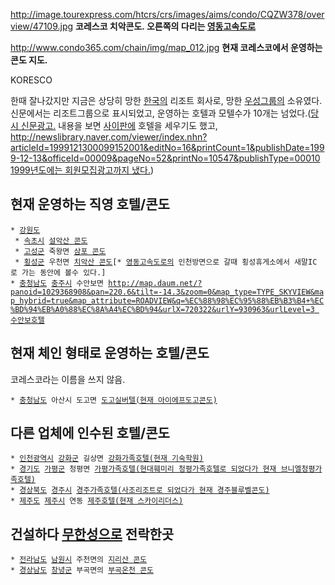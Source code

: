 http://image.tourexpress.com/htcrs/crs/images/aims/condo/CQZW378/overview/47109.jpg
'''코레스코 치악콘도. 오른쪽의 다리는 [[영동고속도로]]'''

http://www.condo365.com/chain/img/map_012.jpg
'''현재 코레스코에서 운영하는 콘도 지도.'''

KORESCO

한때 잘나갔지만 지금은 상당히 망한 [[한국]]의 리조트 회사로, 망한 [[우성그룹]]의 소유였다. 신문에서는 리조트그룹으로 표시되었고, 운영하는 호텔과 모텔수가 10개는 넘었다.([http://newslibrary.naver.com/viewer/index.nhn?articleId=1993122300209108006&editNo=40&printCount=1&publishDate=1993-12-23&officeId=00020&pageNo=8&printNo=22380&publishType=00010 당시 신문광고.] 내용을 보면 [[사이판]]에 호텔을 세우기도 했고, [[http://newslibrary.naver.com/viewer/index.nhn?articleId=1999121300099152001&editNo=16&printCount=1&publishDate=1999-12-13&officeId=00009&pageNo=52&printNo=10547&publishType=00010 1999년도에는 회원모집광고까지 냈다.]])

== 현재 운영하는 직영 호텔/콘도 ==
 * [[강원도]]
  * [[속초시]] [http://map.naver.com/?menu=location&mapMode=0&lat=38.1962778&lng=128.5373528&dlevel=12&searchCoord=128.5315358%3B38.31618&query=7IaN7LSI7IucIOy9lOugiOyKpOy9lA%3D%3D&mpx=01820320%3A38.31618%2C128.5315358%3AZ14%3A0.0007093%2C0.0003955&tab=1&vrpanotype=3&vrpanoid=OiUgauQxbxLatxoloQgQDw%3D%3D&vrpanopan=49.49&vrpanotilt=9.25&vrpanofov=120&vrpanolat=38.1962778&vrpanolng=128.5373531&street=on&vrpanosky=on&vrpanopoi=off&rpanel=n-f&enc=b64 설악산 콘도]
  * [[고성군]] 죽왕면 [http://map.naver.com/?menu=location&mapMode=0&lat=38.31618&lng=128.5315358&dlevel=14&searchCoord=128.097466%3B37.4379329&query=6rOg7ISx6rWwIOy9lOugiOyKpOy9lA%3D%3D&mpx=01730310%3A37.4379329%2C128.097466%3AZ13%3A0.0094663%2C0.0036533&tab=1&vrpanotype=3&vrpanoid=IqqOD1lfd5OHSGUgi1n6xw%3D%3D&vrpanopan=-39.22&vrpanotilt=7.79&vrpanofov=120&vrpanolat=38.3161798&vrpanolng=128.5315359&street=on&vrpanosky=on&vrpanopoi=off&rpanel=n-f&enc=b64 삼포 콘도]
  * [[횡성군]] 우천면 [http://map.naver.com/?menu=location&mapMode=0&lat=37.4379329&lng=128.0974649&dlevel=13&type=SITE_1&tab=1&__fromRestorer=true&query=7Zqh7ISx6rWwIOy9lOugiOyKpOy9lA%3D%3D&searchCoord=&mpx=37.6524242%2C127.3086875%3AZ11%3A0.0289904%2C0.0143745&vrpanotype=3&vrpanoid=c3rdD1Vr9FSn5YHU9%2BJxDg%3D%3D&vrpanopan=-77.66&vrpanotilt=-0.95&vrpanofov=120&vrpanolat=37.4379328&vrpanolng=128.0974649&street=on&vrpanosky=on&vrpanopoi=off&rpanel=n-f&enc=b64 치악산 콘도][* [[영동고속도로]]의 인천방면으로 갈때 횡성휴게소에서 새말IC로 가는 동안에 볼수 있다.]
 * [[충청남도]] [[충주시]] 수안보면 [[http://map.daum.net/?panoid=1029368908&pan=220.6&tilt=-14.3&zoom=0&map_type=TYPE_SKYVIEW&map_hybrid=true&map_attribute=ROADVIEW&q=%EC%88%98%EC%95%88%EB%B3%B4+%EC%BD%94%EB%A0%88%EC%8A%A4%EC%BD%94&urlX=720322&urlY=930963&urlLevel=3 수안보호텔]]

== 현재 체인 형태로 운영하는 호텔/콘도 ==
코레스코라는 이름을 쓰지 않음.

 * [[충청남도]] 아산시 도고면 [http://map.naver.com/?menu=location&mapMode=0&lat=36.7614182&lng=126.8880483&dlevel=12&searchCoord=127.0005908%3B37.1434533&query=7JWE7J207JeQ7ZSE64%2BE6rOg7L2Y64%2BE&mpx=02590410%3A37.1434533%2C127.0005908%3AZ5%3A1.8465697%2C0.9151470&tab=1&vrpanotype=3&vrpanoid=8qEnX1KQ12MUn6g9CQ3cPQ%3D%3D&vrpanopan=156.73&vrpanotilt=23.49&vrpanofov=120&vrpanolat=36.7614178&vrpanolng=126.8880482&street=on&vrpanosky=on&vrpanopoi=off&rpanel=n-f&enc=b64 도고실버텔(현재 아이에프도고콘도)]

== 다른 업체에 인수된 호텔/콘도 ==
 * [[인천광역시]] [[강화군]] 길상면 [http://map.naver.com/?menu=location&mapMode=1&lat=37.6353582&lng=126.4914117&dlevel=14&type=SITE_1&tab=1&__fromRestorer=true&query=7L2U66CI7Iqk7L2UIOyImOyViOuztA%3D%3D&searchCoord=&mpx=37.6524242%2C127.3086875%3AZ11%3A0.0289904%2C0.0143745&flight=on&rpanel=n-f&enc=b64 강화가족호텔(현재 기숙학원)]
 * [[경기도]] [[가평군]] 청평면 [http://map.naver.com/?menu=location&mapMode=0&lat=37.7541378&lng=127.4132066&dlevel=14&searchCoord=128.5315358%3B38.31618&query=7IaN7LSI7IucIOy9lOugiOyKpOy9lA%3D%3D&mpx=01820320%3A38.31618%2C128.5315358%3AZ14%3A0.0007093%2C0.0003955&tab=1&vrpanotype=3&vrpanoid=6OBGz7l38tmnnOT9hMiRVg%3D%3D&vrpanopan=135.03&vrpanotilt=14.44&vrpanofov=120&vrpanolat=37.7541378&vrpanolng=127.413207&street=on&vrpanosky=on&vrpanopoi=off&rpanel=n-f&enc=b64 가평가족호텔(현대훼미리 청평가족호텔로 되었다가 현재 브니엘청평가족호텔)]
 * [[경상북도]] [[경주시]] [http://map.naver.com/?menu=location&mapMode=0&lat=35.7824337&lng=129.326271&dlevel=12&searchCoord=126.4898037%3B33.4826473&query=7KeE7ZiE64%2BZIDg1MC0x&mpx=14110137%3A33.4826473%2C126.4898037%3AZ14%3A0.0006772%2C0.0003850&tab=1&vrpanotype=3&vrpanoid=k3obMWJ%2BF8lEcmcvEcBY8g%3D%3D&vrpanopan=-52.09&vrpanotilt=5.29&vrpanofov=120&vrpanolat=35.7824336&vrpanolng=129.3262715&street=on&flight=on&vrpanosky=on&vrpanopoi=off&rpanel=n-f&enc=b64 경주가족호텔(사조리조트로 되었다가 현재 경주블루벨콘도)]
 * [[제주도]] [[제주시]] 연동 [http://map.naver.com/?menu=location&mapMode=0&lat=33.4826473&lng=126.4898037&dlevel=14&searchCoord=129.279551%3B35.8253509&query=7Jew64%2BZIDI2OC0xMw%3D%3D&mpx=04130660%3A35.8253509%2C129.279551%3AZ9%3A0.1117590%2C0.0593500&tab=1&vrpanotype=3&vrpanoid=VNp%2Fv%2FuvwKjj95Mc3Pny5Q%3D%3D&vrpanopan=-91.89&vrpanotilt=30.75&vrpanofov=120&vrpanolat=33.4826475&vrpanolng=126.4898036&street=on&flight=on&vrpanosky=on&vrpanopoi=off&rpanel=n-f&enc=b64 제주호텔(현재 스카이리더스)]

== 건설하다 [[무한성]]으로 전락한곳 ==
 * [[전라남도]] [[남원시]] 주천면의 [http://map.daum.net/?wx=598930&wy=521300&level=4&map_type=TYPE_SKYVIEW&map_hybrid=true&map_attribute=ROADVIEW&pan=294.77586037900533&tilt=0.8355634512324594&zoom=2&panoid=17748018&screenMode=normal 지리산 콘도]
 * [[경상남도]] [[창녕군]] 부곡면의 [http://map.daum.net/?panoid=14210971&pan=196.6&tilt=-8.4&zoom=-3&map_type=TYPE_MAP&map_terrain=off&map_attribute=ROADVIEW&q=%EB%B6%80%EA%B3%A1%EC%98%A8%EC%B2%9C&urlX=857958&urlY=543016&urlLevel=3 부곡온천 콘도]
